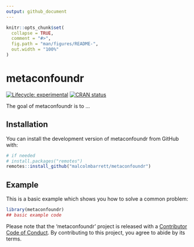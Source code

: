 ```yaml
---
output: github_document
---
```


<!-- README.md is generated from README.Rmd. Please edit that file -->

```r
knitr::opts_chunk$set(
  collapse = TRUE,
  comment = "#>",
  fig.path = "man/figures/README-",
  out.width = "100%"
)
```

# metaconfoundr

<!-- badges: start -->
[![Lifecycle: experimental](https://img.shields.io/badge/lifecycle-experimental-orange.svg)](https://www.tidyverse.org/lifecycle/#experimental)
[![CRAN status](https://www.r-pkg.org/badges/version/metaconfoundr)](https://CRAN.R-project.org/package=metaconfoundr)
<!-- badges: end -->

The goal of metaconfoundr is to ...

## Installation

You can install the development version of metaconfoundr from GitHub with:

``` r
# if needed
# install.packages("remotes")
remotes::install_github("malcolmbarrett/metaconfoundr")
```

## Example

This is a basic example which shows you how to solve a common problem:

```r
library(metaconfoundr)
## basic example code
```

Please note that the 'metaconfoundr' project is released with a [Contributor Code of Conduct](.github/CODE_OF_CONDUCT.md). By contributing to this project, you agree to abide by its terms.
